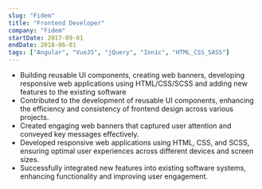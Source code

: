 ```yaml
---
slug: "Fidem"
title: "Frontend Developer"
company: "Fidem"
startDate: 2017-09-01
endDate: 2018-06-01
tags: ["Angular", "VueJS", "jQuery", "Ionic", "HTML_CSS_SASS"]
---
```


- Building reusable UI components, creating web banners, developing responsive web applications using HTML/CSS/SCSS and adding new features to the existing software
- Contributed to the development of reusable UI components, enhancing the efficiency and consistency of frontend design across various projects.
- Created engaging web banners that captured user attention and conveyed key messages effectively.
- Developed responsive web applications using HTML, CSS, and SCSS, ensuring optimal user experiences across different devices and screen sizes.
- Successfully integrated new features into existing software systems, enhancing functionality and improving user engagement.
